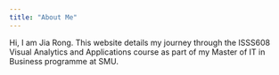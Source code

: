 ```yaml
---
title: "About Me"
---
```


Hi, I am Jia Rong. This website details my journey through the ISSS608 Visual Analytics and Applications course as part of my Master of IT in Business programme at SMU.
